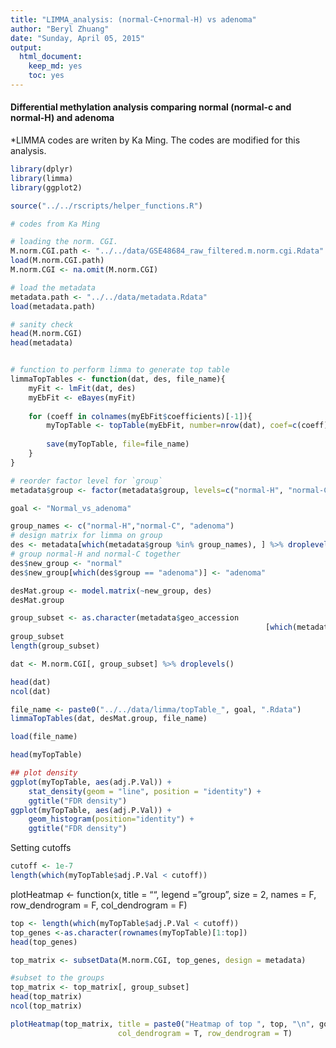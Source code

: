 ```yaml
---
title: "LIMMA_analysis: (normal-C+normal-H) vs adenoma"
author: "Beryl Zhuang"
date: "Sunday, April 05, 2015"
output: 
  html_document:
    keep_md: yes
    toc: yes
---
```



#### Differential methylation analysis comparing normal (normal-c and normal-H) and adenoma


*LIMMA codes are writen by Ka Ming. The codes are modified for this analysis.



```r
library(dplyr)
library(limma)
library(ggplot2)
```

```r
source("../../rscripts/helper_functions.R")
```


```r
# codes from Ka Ming

# loading the norm. CGI.
M.norm.CGI.path <- "../../data/GSE48684_raw_filtered.m.norm.cgi.Rdata"
load(M.norm.CGI.path)
M.norm.CGI <- na.omit(M.norm.CGI)

# load the metadata
metadata.path <- "../../data/metadata.Rdata"
load(metadata.path)

# sanity check
head(M.norm.CGI)
head(metadata)


# function to perform limma to generate top table
limmaTopTables <- function(dat, des, file_name){
	myFit <- lmFit(dat, des)
	myEbFit <- eBayes(myFit)
	
	for (coeff in colnames(myEbFit$coefficients)[-1]){
		myTopTable <- topTable(myEbFit, number=nrow(dat), coef=c(coeff))
		
		save(myTopTable, file=file_name)
	}
}

# reorder factor level for `group`
metadata$group <- factor(metadata$group, levels=c("normal-H", "normal-C", "cancer", "adenoma"))
```



```r
goal <- "Normal_vs_adenoma"

group_names <- c("normal-H","normal-C", "adenoma")
# design matrix for limma on group
des <- metadata[which(metadata$group %in% group_names), ] %>% droplevels()
# group normal-H and normal-C together
des$new_group <- "normal"
des$new_group[which(des$group == "adenoma")] <- "adenoma"

desMat.group <- model.matrix(~new_group, des)
desMat.group

group_subset <- as.character(metadata$geo_accession
														 [which(metadata$group %in% group_names)])
group_subset
length(group_subset)

dat <- M.norm.CGI[, group_subset] %>% droplevels()

head(dat)
ncol(dat)

file_name <- paste0("../../data/limma/topTable_", goal, ".Rdata")
limmaTopTables(dat, desMat.group, file_name)

load(file_name)

head(myTopTable)
```



```r
## plot density
ggplot(myTopTable, aes(adj.P.Val)) + 
	stat_density(geom = "line", position = "identity") +
	ggtitle("FDR density")
ggplot(myTopTable, aes(adj.P.Val)) + 
	geom_histogram(position="identity") +
	ggtitle("FDR density")
```


Setting cutoffs

```r
cutoff <- 1e-7
length(which(myTopTable$adj.P.Val < cutoff))
```


plotHeatmap <- function(x, title = "", legend = "group", 
												size = 2, names = F, 
												row_dendrogram = F, col_dendrogram = F)

```r
top <- length(which(myTopTable$adj.P.Val < cutoff))
top_genes <-as.character(rownames(myTopTable)[1:top]) 
head(top_genes)

top_matrix <- subsetData(M.norm.CGI, top_genes, design = metadata)

#subset to the groups
top_matrix <- top_matrix[, group_subset]
head(top_matrix)	
ncol(top_matrix)

plotHeatmap(top_matrix, title = paste0("Heatmap of top ", top, "\n", goal),
						col_dendrogram = T, row_dendrogram = T)

```